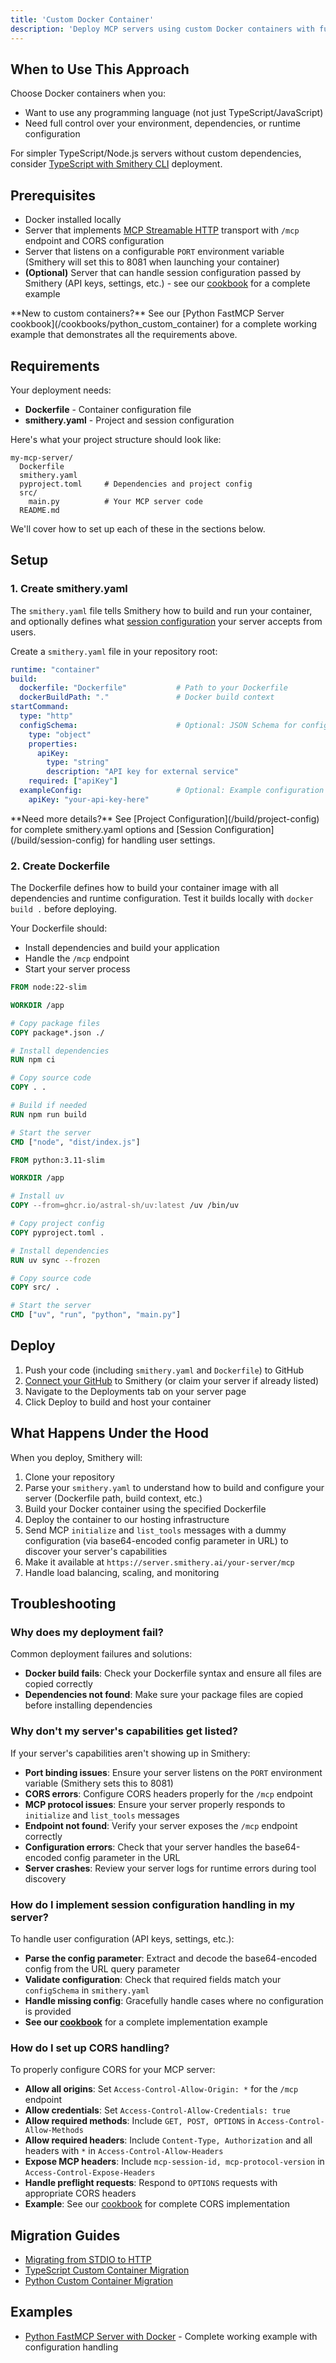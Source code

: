 ```yaml
---
title: 'Custom Docker Container'
description: 'Deploy MCP servers using custom Docker containers with full control over your environment.'
---
```


## When to Use This Approach

Choose Docker containers when you:
- Want to use any programming language (not just TypeScript/JavaScript)
- Need full control over your environment, dependencies, or runtime configuration

For simpler TypeScript/Node.js servers without custom dependencies, consider [TypeScript with Smithery CLI](/build/deployments/typescript) deployment.

## Prerequisites

- Docker installed locally
- Server that implements [MCP Streamable HTTP](https://modelcontextprotocol.io/specification/2025-03-26/basic/transports#streamable-http) transport with `/mcp` endpoint and CORS configuration
- Server that listens on a configurable `PORT` environment variable (Smithery will set this to 8081 when launching your container)
- **(Optional)** Server that can handle session configuration passed by Smithery (API keys, settings, etc.) - see our [cookbook](/cookbooks/python_custom_container) for a complete example

<Note>
**New to custom containers?** See our [Python FastMCP Server cookbook](/cookbooks/python_custom_container) for a complete working example that demonstrates all the requirements above.
</Note>

## Requirements

Your deployment needs:

- **Dockerfile** - Container configuration file
- **smithery.yaml** - Project and session configuration

Here's what your project structure should look like:

```
my-mcp-server/
  Dockerfile
  smithery.yaml
  pyproject.toml     # Dependencies and project config
  src/
    main.py          # Your MCP server code
  README.md
```

We'll cover how to set up each of these in the sections below.

## Setup

### 1. Create smithery.yaml

The `smithery.yaml` file tells Smithery how to build and run your container, and optionally defines what [session configuration](/build/session-config) your server accepts from users.

Create a `smithery.yaml` file in your repository root:

```yaml
runtime: "container"
build:
  dockerfile: "Dockerfile"           # Path to your Dockerfile
  dockerBuildPath: "."               # Docker build context
startCommand:
  type: "http"
  configSchema:                      # Optional: JSON Schema for configuration
    type: "object"
    properties:
      apiKey:
        type: "string"
        description: "API key for external service"
    required: ["apiKey"]
  exampleConfig:                     # Optional: Example configuration
    apiKey: "your-api-key-here"
```

<Note>
**Need more details?** See [Project Configuration](/build/project-config) for complete smithery.yaml options and [Session Configuration](/build/session-config) for handling user settings.
</Note>

### 2. Create Dockerfile

The Dockerfile defines how to build your container image with all dependencies and runtime configuration. Test it builds locally with `docker build .` before deploying.

Your Dockerfile should:
- Install dependencies and build your application
- Handle the `/mcp` endpoint
- Start your server process

<CodeGroup>

```dockerfile Node.js/TypeScript
FROM node:22-slim

WORKDIR /app

# Copy package files
COPY package*.json ./

# Install dependencies
RUN npm ci

# Copy source code
COPY . .

# Build if needed
RUN npm run build

# Start the server
CMD ["node", "dist/index.js"]
```

```dockerfile Python
FROM python:3.11-slim

WORKDIR /app

# Install uv
COPY --from=ghcr.io/astral-sh/uv:latest /uv /bin/uv

# Copy project config
COPY pyproject.toml .

# Install dependencies
RUN uv sync --frozen

# Copy source code
COPY src/ .

# Start the server
CMD ["uv", "run", "python", "main.py"]
```

</CodeGroup>

## Deploy

1. Push your code (including `smithery.yaml` and `Dockerfile`) to GitHub
2. [Connect your GitHub](https://smithery.ai/new) to Smithery (or claim your server if already listed)
3. Navigate to the Deployments tab on your server page
4. Click Deploy to build and host your container

## What Happens Under the Hood

When you deploy, Smithery will:

1. Clone your repository
2. Parse your `smithery.yaml` to understand how to build and configure your server (Dockerfile path, build context, etc.)
3. Build your Docker container using the specified Dockerfile
4. Deploy the container to our hosting infrastructure
5. Send MCP `initialize` and `list_tools` messages with a dummy configuration (via base64-encoded config parameter in URL) to discover your server's capabilities
6. Make it available at `https://server.smithery.ai/your-server/mcp`
7. Handle load balancing, scaling, and monitoring


## Troubleshooting

### Why does my deployment fail?

Common deployment failures and solutions:

- **Docker build fails**: Check your Dockerfile syntax and ensure all files are copied correctly
- **Dependencies not found**: Make sure your package files are copied before installing dependencies

### Why don't my server's capabilities get listed?

If your server's capabilities aren't showing up in Smithery:

- **Port binding issues**: Ensure your server listens on the `PORT` environment variable (Smithery sets this to 8081)
- **CORS errors**: Configure CORS headers properly for the `/mcp` endpoint
- **MCP protocol issues**: Ensure your server properly responds to `initialize` and `list_tools` messages
- **Endpoint not found**: Verify your server exposes the `/mcp` endpoint correctly
- **Configuration errors**: Check that your server handles the base64-encoded config parameter in the URL
- **Server crashes**: Review your server logs for runtime errors during tool discovery

### How do I implement session configuration handling in my server?

To handle user configuration (API keys, settings, etc.):

- **Parse the config parameter**: Extract and decode the base64-encoded config from the URL query parameter
- **Validate configuration**: Check that required fields match your `configSchema` in `smithery.yaml`
- **Handle missing config**: Gracefully handle cases where no configuration is provided
- **See our [cookbook](/cookbooks/python_custom_container)** for a complete implementation example

### How do I set up CORS handling?

To properly configure CORS for your MCP server:

- **Allow all origins**: Set `Access-Control-Allow-Origin: *` for the `/mcp` endpoint
- **Allow credentials**: Set `Access-Control-Allow-Credentials: true`
- **Allow required methods**: Include `GET, POST, OPTIONS` in `Access-Control-Allow-Methods`
- **Allow required headers**: Include `Content-Type, Authorization` and all headers with `*` in `Access-Control-Allow-Headers`
- **Expose MCP headers**: Include `mcp-session-id, mcp-protocol-version` in `Access-Control-Expose-Headers`
- **Handle preflight requests**: Respond to `OPTIONS` requests with appropriate CORS headers
- **Example**: See our [cookbook](/cookbooks/python_custom_container) for complete CORS implementation



## Migration Guides

- [Migrating from STDIO to HTTP](/migrations/stdio-to-http)
- [TypeScript Custom Container Migration](/migrations/typescript-custom-container)
- [Python Custom Container Migration](/migrations/python-custom-container)

## Examples

- [Python FastMCP Server with Docker](/cookbooks/python_custom_container) - Complete working example with configuration handling
